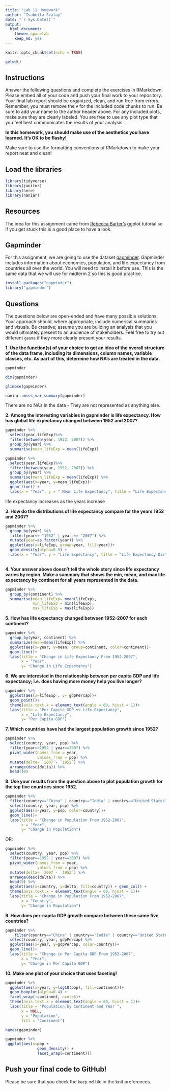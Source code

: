 ```yaml
---
title: "Lab 11 Homework"
author: "Isabella Szalay"
date: "`r Sys.Date()`"
output:
  html_document: 
    theme: spacelab
    keep_md: yes
---
```


```r
knitr::opts_chunk$set(echo = TRUE)
```

```r
getwd()
```

## Instructions
Answer the following questions and complete the exercises in RMarkdown. Please embed all of your code and push your final work to your repository. Your final lab report should be organized, clean, and run free from errors. Remember, you must remove the `#` for the included code chunks to run. Be sure to add your name to the author header above. For any included plots, make sure they are clearly labeled. You are free to use any plot type that you feel best communicates the results of your analysis.  

**In this homework, you should make use of the aesthetics you have learned. It's OK to be flashy!**

Make sure to use the formatting conventions of RMarkdown to make your report neat and clean!  

## Load the libraries
```r
library(tidyverse)
library(janitor)
library(here)
library(naniar)
``` 

## Resources
The idea for this assignment came from [Rebecca Barter's](http://www.rebeccabarter.com/blog/2017-11-17-ggplot2_tutorial/) ggplot tutorial so if you get stuck this is a good place to have a look.  

## Gapminder
For this assignment, we are going to use the dataset [gapminder](https://cran.r-project.org/web/packages/gapminder/index.html). Gapminder includes information about economics, population, and life expectancy from countries all over the world. You will need to install it before use. This is the same data that we will use for midterm 2 so this is good practice.
```r
install.packages("gapminder")
library("gapminder")
```

## Questions
The questions below are open-ended and have many possible solutions. Your approach should, where appropriate, include numerical summaries and visuals. Be creative; assume you are building an analysis that you would ultimately present to an audience of stakeholders. Feel free to try out different `geoms` if they more clearly present your results.  

**1. Use the function(s) of your choice to get an idea of the overall structure of the data frame, including its dimensions, column names, variable classes, etc. As part of this, determine how NA's are treated in the data.**  

```r
gapminder
```


```r
dim(gapminder)
```

```r
glimpse(gapminder)
```
```r
naniar::miss_var_summary(gapminder)
```

 There are no NA's in the data - They are not represented as anything else.
 
 
**2. Among the interesting variables in gapminder is life expectancy. How has global life expectancy changed between 1952 and 2007?**

```r
gapminder %>%
  select(year,lifeExp)%>%
  filter(between(year, 1952, 2007)) %>%
  group_by(year) %>%
  summarise(mean_lifeExp = mean(lifeExp))
```


```r
gapminder %>%
  select(year,lifeExp)%>%
  filter(between(year, 1952, 2007)) %>%
  group_by(year) %>%
  summarise(mean_lifeExp = mean(lifeExp)) %>%
  ggplot(aes(x=year, y=mean_lifeExp))+
  geom_line() +
  labs(x = "Year", y = " Mean Life Expectancy", title = "Life Expectancy Over Time (1952-2007)")

```
life expectancy increases as the years increase

**3. How do the distributions of life expectancy compare for the years 1952 and 2007?**


```r
gapminder %>% 
  group_by(year) %>% 
  filter(year== "1952" | year == "2007") %>%
  mutate(year=as.factor(year)) %>% 
  ggplot(aes(x=lifeExp, group=year, fill=year))+
  geom_density(alpha=0.5) +
  labs(x = "Year", y = "Life Expectancy", title = "Life Expectancy Distribution in 1952 vs 2007")
  
```




**4. Your answer above doesn't tell the whole story since life expectancy varies by region. Make a summary that shows the min, mean, and max life expectancy by continent for all years represented in the data.**


```r
gapminder %>%
  group_by(continent) %>%
  summarise(mean_lifeExp= mean(lifeExp),
            min_lifeExp = min(lifeExp),
            max_lifeExp = max(lifeExp)) 
```


**5. How has life expectancy changed between 1952-2007 for each continent?**
```r
gapminder %>% 
  group_by(year, continent) %>% 
  summarize(mean=mean(lifeExp)) %>% 
  ggplot(aes(x=year, y=mean, group=continent, color=continent))+
  geom_line()+
  labs(title = "Change in Life Expectancy From 1952-2007",
       x = "Year",
       y= "Change in Life Expectancy")
```



**6. We are interested in the relationship between per capita GDP and life expectancy; i.e. does having more money help you live longer?**

```r
gapminder %>%
  ggplot(aes(x=lifeExp , y= gdpPercap))+
  geom_point()+
  theme(axis.text.x = element_text(angle = 60, hjust = 1))+
  labs(title = "Per Capita GDP vs Life Expectancy",
       x = "Life Expectancy",
       y= "Per Capita GDP")
```



**7. Which countries have had the largest population growth since 1952?**


```r
gapminder %>% 
  select(country, year, pop) %>% 
  filter(year==1952 | year==2007) %>% 
  pivot_wider(names_from = year,
              values_from = pop) %>% 
  mutate(delta= `2007`- `1952`) %>% 
  arrange(desc(delta)) %>%
  head(10)
```



**8. Use your results from the question above to plot population growth for the top five countries since 1952.**

```r
gapminder %>% 
  filter(country=="China" | country=="India" | country=="United States" | country=="Indonesia" | country=="Brazil") %>% 
  select(country, year, pop) %>% 
  ggplot(aes(x=year, y=pop, color=country))+
  geom_line()+ 
  labs(title = "Change in Population From 1952-2007",
       x = "Year",
       y= "Change in Population")
```

OR:

```r
gapminder %>% 
  select(country, year, pop) %>% 
  filter(year==1952 | year==2007) %>% 
  pivot_wider(names_from = year,
              values_from = pop) %>% 
  mutate(delta= `2007`- `1952`) %>% 
  arrange(desc(delta)) %>%
  head(5) %>%
  ggplot(aes(x=country, y=delta, fill=country)) + geom_col() + 
  theme(axis.text.x = element_text(angle = 60, hjust = 1))+
  labs(title = "Change in Population From 1952-2007",
       x = "Country",
       y= "Change in Population")
```



**9. How does per-capita GDP growth compare between these same five countries?**

```r
gapminder %>%
    filter(country=="China" | country=="India" | country=="United States" | country=="Indonesia" | country=="Brazil") %>% 
  select(country, year, gdpPercap) %>% 
  ggplot(aes(x=year, y=gdpPercap, color=country))+
  geom_line()+ 
  labs(title = "Change in Per Capita GDP From 1952-2007",
       x = "Year",
       y= "Change in Per Capita GDP")
```



**10. Make one plot of your choice that uses faceting!**

```r
gapminder %>% 
  ggplot(aes(x=year, y=log10(pop), fill=continent))+ 
  geom_boxplot(alpha=0.4) + 
  facet_wrap(~continent, ncol=5)+
  theme(axis.text.x = element_text(angle = 60, hjust = 1))+
  labs(title = "Population by Continent and Year ",
       x = NULL,
       y = "Population",
       fill = "Continent")
```
```r
names(gapminder)
```


```r
gapminder %>% 
 ggplot(aes(x=pop + 
              geom_density() + 
              facet_wrap(~continent)))
```



## Push your final code to GitHub!
Please be sure that you check the `keep md` file in the knit preferences. 